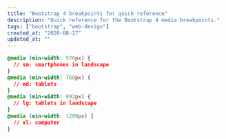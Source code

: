 ```yaml
---
title: "Bootstrap 4 breakpoints for quick reference"
description: "Quick reference for the Bootstrap 4 media breakpoints."
tags: ["bootstrap", "web-design"]
created_at: "2020-08-17"
updated_at: ""
---
```


```css
@media (min-width: 576px) {
  // sm: smartphones in landscape
}
@media (min-width: 768px) {
  // md: tablets
}
@media (min-width: 992px) {
  // lg: tablets in landscape
}
@media (min-width: 1200px) {
  // xl: computer
}
```
